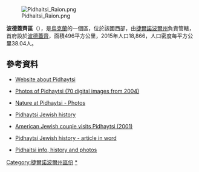[[Image:Pidhaitsi_Raion.png|right]]

'''波德蓋齊區'''（{{lang-uk|Підгаєцький район}}），是[[烏克蘭|烏克蘭]]的一個區，位於該國西部，由[[捷爾諾波爾州|捷爾諾波爾州]]負責管轄，首府設於[[波德蓋齊|波德蓋齊]]，面積496平方公里，2015年人口18,866，人口密度每平方公里38.04人。

==參考資料==
* {{en icon}} [http://www.personal.ceu.hu/students/97/Roman_Zakharii/pidhajtsi.htm Website about Pidhaytsi] {{Wayback|url=http://www.personal.ceu.hu/students/97/Roman_Zakharii/pidhajtsi.htm |date=20210211224803 }}
* {{en icon}} [http://community.webshots.com/album/549989545OiSEcT Photos of Pidhaytsi (70 digital images from 2004)] {{Webarchive|url=http://archive.wikiwix.com/cache/20110830041253/http://community.webshots.com/album/549989545OiSEcT |date=2011-08-30 }}
* {{en icon}} [http://www.treknature.com/gallery/Europe/Ukraine/West/Ternopilska/Pidhaytsi/ Nature at Pidhaytsi - Photos] {{Wayback|url=http://www.treknature.com/gallery/Europe/Ukraine/West/Ternopilska/Pidhaytsi/ |date=20180719143038 }}
* {{en icon}} [https://web.archive.org/web/20081123124537/http://www.shtetlinks.jewishgen.org/podhajce Pidhaytsi Jewish history]
* {{en icon}} [http://www.homestead.com/Podhajce/ American Jewish couple visits Pidhaytsi (2001)] {{Wayback|url=http://www.homestead.com/Podhajce/ |date=20021109100825 }}
* {{en icon}} [http://www.personal.ceu.hu/students/97/Roman_Zakharii/pidhaytsi.doc Pidhaytsi Jewish history - article in word] {{Wayback|url=http://www.personal.ceu.hu/students/97/Roman_Zakharii/pidhaytsi.doc |date=20160303214933 }}
* {{uk icon}} [http://www.castles.com.ua/index.php?id=pi Pidhaitsi info, history and photos] {{Wayback|url=http://www.castles.com.ua/index.php?id=pi |date=20200811090546 }}

{{coord|49|27|N|24|56|E|region:UA_type:city|display=title}}

{{DEFAULTSORT:Підгаєцький район}}
[[Category:捷爾諾波爾州區份|Category:捷爾諾波爾州區份]]
[[Category:波德蓋齊區|*]]


{{Ternopil-geo-stub}}
